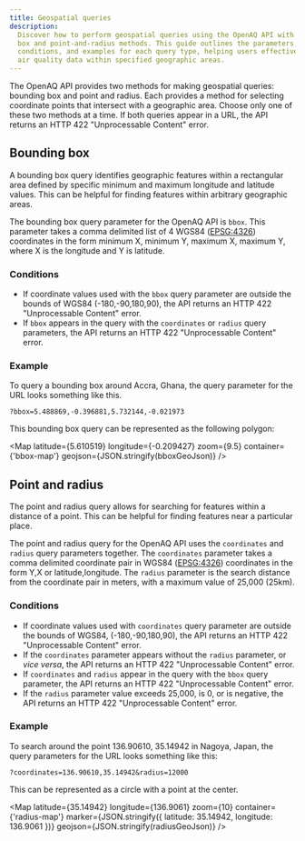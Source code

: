 ```yaml
---
title: Geospatial queries
description:
  Discover how to perform geospatial queries using the OpenAQ API with bounding
  box and point-and-radius methods. This guide outlines the parameters,
  conditions, and examples for each query type, helping users effectively locate
  air quality data within specified geographic areas.
---
```





The OpenAQ API provides two methods for making geospatial queries: bounding box
and point and radius. Each provides a method for selecting coordinate points
that intersect with a geographic area. Choose only one of these two methods at a
time. If both queries appear in a URL, the API returns an HTTP 422
"Unprocessable Content" error.

## Bounding box

A bounding box query identifies geographic features within a rectangular area
defined by specific minimum and maximum longitude and latitude values. This can
be helpful for finding features within arbitrary geographic areas.

The bounding box query parameter for the OpenAQ API is `bbox`. This parameter
takes a comma delimited list of 4 WGS84 (<a href="https://epsg.io/4326" 
target="_blank" rel="noopener noreferrer" style="display: inline-flex;">EPSG:4326<Icon name="external"/></a>) coordinates
in the form minimum X, minimum Y, maximum X, maximum Y, where X is the longitude
and Y is latitude.

### Conditions

- If coordinate values used with the `bbox` query parameter are outside the
  bounds of WGS84 (-180,-90,180,90), the API returns an HTTP 422 "Unprocessable
  Content" error.
- If `bbox` appears in the query with the `coordinates` or `radius` query
  parameters, the API returns an HTTP 422 "Unprocessable Content" error.


### Example

To query a bounding box around Accra, Ghana, the query parameter for the URL
looks something like this.

`?bbox=5.488869,-0.396881,5.732144,-0.021973`

This bounding box query can be represented as the following polygon:

<Map
  latitude={5.610519}
  longitude={-0.209427}
  zoom={9.5}
  container={'bbox-map'}
  geojson={JSON.stringify(bboxGeoJson)}
/>

## Point and radius

The point and radius query allows for searching for features within a distance
of a point. This can be helpful for finding features near a particular place.

The point and radius query for the OpenAQ API uses the `coordinates` and
`radius` query parameters together. The `coordinates` parameter takes a comma
delimited coordinate pair in WGS84 (<a href="https://epsg.io/4326" 
target="_blank" rel="noopener noreferrer" style="display: inline-flex;">EPSG:4326<Icon name="external"/></a>)
coordinates in the form Y,X or latitude,longitude. The `radius` parameter is the
search distance from the coordinate pair in meters, with a maximum value of
25,000 (25km).

### Conditions

- If coordinate values used with `coordinates` query parameter are outside the
  bounds of WGS84, (-180,-90,180,90), the API returns an HTTP 422 "Unprocessable
  Content" error.
- If the `coordinates` parameter appears without the `radius` parameter, or
  _vice versa_, the API returns an HTTP 422 "Unprocessable Content" error.
- If `coordinates` and `radius` appear in the query with the `bbox` query
  parameter, the API returns an HTTP 422 "Unprocessable Content" error.
- If the `radius` parameter value exceeds 25,000, is 0, or is negative, the API
  returns an HTTP 422 "Unprocessable Content" error.

### Example

To search around the point 136.90610, 35.14942 in Nagoya, Japan, the query
parameters for the URL looks something like this:

`?coordinates=136.90610,35.14942&radius=12000`


This can be represented as a circle with a point at the center.

<Map
  latitude={35.14942}
  longitude={136.9061}
  zoom={10}
  container={'radius-map'}
  marker={JSON.stringify({ latitude: 35.14942, longitude: 136.9061 })}
  geojson={JSON.stringify(radiusGeoJson)}
/>

<FeedbackForm />